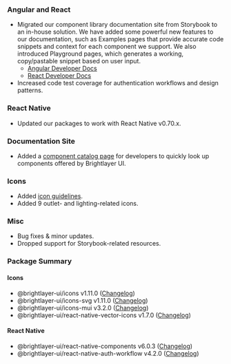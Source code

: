 ### Angular and React

-   Migrated our component library documentation site from Storybook to an in-house solution. We have added some powerful new features to our documentation, such as Examples pages that provide accurate code snippets and context for each component we support. We also introduced Playground pages, which generates a working, copy/pastable snippet based on user input.
    -   [Angular Developer Docs](https://brightlayer-ui-components.github.io/angular)
    -   [React Developer Docs](https://brightlayer-ui-components.github.io/react)
-   Increased code test coverage for authentication workflows and design patterns.

### React Native

-   Updated our packages to work with React Native v0.70.x.

### Documentation Site

-   Added a [component catalog page](/development/components) for developers to quickly look up components offered by Brightlayer UI.

### Icons

-   Added [icon guidelines](/style/icon-guidelines).
-   Added 9 outlet- and lighting-related icons.

### Misc

-   Bug fixes & minor updates.
-   Dropped support for Storybook-related resources.

### Package Summary

#### Icons

-   @brightlayer-ui/icons v1.11.0 ([Changelog](https://github.com/brightlayer-ui/icons/blob/master/CHANGELOG.md))
-   @brightlayer-ui/icons-svg v1.11.0 ([Changelog](https://github.com/brightlayer-ui/icons/blob/master/CHANGELOG.md))
-   @brightlayer-ui/icons-mui v3.2.0 ([Changelog](https://github.com/brightlayer-ui/icons/blob/master/mui/CHANGELOG.md))
-   @brightlayer-ui/react-native-vector-icons v1.7.0 ([Changelog](https://github.com/brightlayer-ui/icons/blob/master/rn-vector/CHANGELOG.md))

#### React Native

-   @brightlayer-ui/react-native-components v6.0.3 ([Changelog](https://github.com/brightlayer-ui/react-native-component-library/blob/master/CHANGELOG.md))
-   @brightlayer-ui/react-native-auth-workflow v4.2.0 ([Changelog](https://github.com/brightlayer-ui/react-native-workflows/blob/master/login-workflow/CHANGELOG.md))
